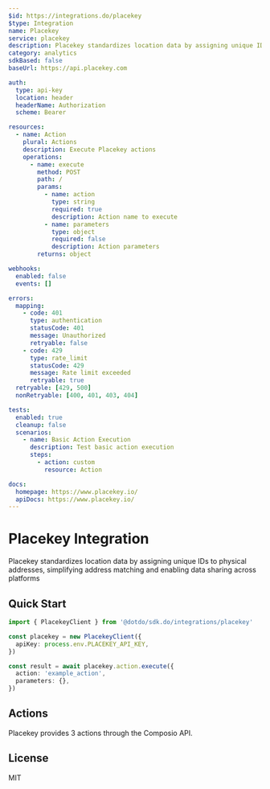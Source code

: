 ```yaml
---
$id: https://integrations.do/placekey
$type: Integration
name: Placekey
service: placekey
description: Placekey standardizes location data by assigning unique IDs to physical addresses, simplifying address matching and enabling data sharing across platforms
category: analytics
sdkBased: false
baseUrl: https://api.placekey.com

auth:
  type: api-key
  location: header
  headerName: Authorization
  scheme: Bearer

resources:
  - name: Action
    plural: Actions
    description: Execute Placekey actions
    operations:
      - name: execute
        method: POST
        path: /
        params:
          - name: action
            type: string
            required: true
            description: Action name to execute
          - name: parameters
            type: object
            required: false
            description: Action parameters
        returns: object

webhooks:
  enabled: false
  events: []

errors:
  mapping:
    - code: 401
      type: authentication
      statusCode: 401
      message: Unauthorized
      retryable: false
    - code: 429
      type: rate_limit
      statusCode: 429
      message: Rate limit exceeded
      retryable: true
  retryable: [429, 500]
  nonRetryable: [400, 401, 403, 404]

tests:
  enabled: true
  cleanup: false
  scenarios:
    - name: Basic Action Execution
      description: Test basic action execution
      steps:
        - action: custom
          resource: Action

docs:
  homepage: https://www.placekey.io/
  apiDocs: https://www.placekey.io/
---
```


# Placekey Integration

Placekey standardizes location data by assigning unique IDs to physical addresses, simplifying address matching and enabling data sharing across platforms

## Quick Start

```typescript
import { PlacekeyClient } from '@dotdo/sdk.do/integrations/placekey'

const placekey = new PlacekeyClient({
  apiKey: process.env.PLACEKEY_API_KEY,
})

const result = await placekey.action.execute({
  action: 'example_action',
  parameters: {},
})
```

## Actions

Placekey provides 3 actions through the Composio API.

## License

MIT
